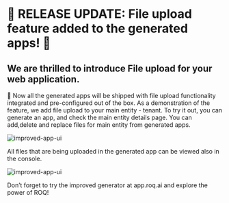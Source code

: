
# 📢 RELEASE UPDATE:  File upload feature added to the generated apps! 🚀

## We are thrilled to introduce File upload for your web application.

🎨 Now all the generated apps will be shipped with file upload functionality integrated and pre-configured out of the box. As a demonstration of the feature, we add file upload to your main entity - tenant. To try it out, you can generate an app, and check the main entity details page. You can add,delete and replace files for main entity from generated apps.

![improved-app-ui](/company-banner-generated-app.png)

All files that are being uploaded in the generated app can be viewed also in the console. 

![improved-app-ui](/cconsole-app.png)

Don’t forget to try the improved generator at app.roq.ai and explore the power of ROQ!